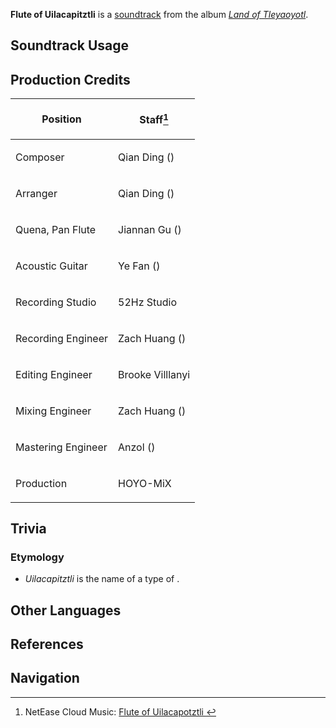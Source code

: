 {{Stub|production credits}}
{{Soundtrack Infobox
|image          = Land of Tleyaoyotl.png
|album          = Land of Tleyaoyotl
|disc           = 2
|number         = 48
|featured       = 
|featured2      = 
|featured3      = 
|featured_disc  = 
|featured_disc2 = 
|featured_disc3 = 
|youtube_id     = 9TtVIr-Qa_g
|spotify_id     = 16WInKzst6TG3LE6KI0gVh
|previous       = Dust of Dusklands
|next           = A Harvest of Dreams
}}
'''Flute of Uilacapitztli''' is a [[soundtrack]] from the album ''[[Land of Tleyaoyotl]]''.

==Soundtrack Usage==
{{Soundtrack Usage
|location          = Basin of Unnumbered Flames//night;;Coatepec Mountain//night;;Tequemecan Valley//night;;Toyac Springs//night
|quest             = 
|domain            = 
|eventgameplay     = 
|special_displayed = 
|special           = 
|teapot            = 
|mediaoriginal     =
}}
<!--
==Other Arrangements==
{{Files by Category Gallery|Media Using an Unreleased Arrangement of {{subst:#titleparts:{{subst:PAGENAME}}}} Soundtrack}}
-->
==Production Credits==
{| class="wikitable"
! Position
! Staff<ref>NetEase Cloud Music: [https://music.163.com/#/song?id=2635292797 Flute of Uilacapotztli {{zh|笛中夜明}}]</ref>
|-
! Composer
| Qian Ding ({{zh|丁谦}})
|-
! Arranger
| Qian Ding ({{zh|丁谦}})
|-
! Quena, Pan Flute
| Jiannan Gu ({{zh|顾剑楠}})
|-
! Acoustic Guitar
| Ye Fan ({{zh|范晔}})
|-
! Recording Studio
| 52Hz Studio
|-
! Recording Engineer
| Zach Huang ({{zh|黄巍}})
|-
! Editing Engineer
| Brooke Villlanyi
|-
! Mixing Engineer
| Zach Huang ({{zh|黄巍}})
|-
! Mastering Engineer
| Anzol ({{zh|鸦雀有声}})
|-
! Production
| HOYO-MiX
|}

<!--
==Gallery==
<gallery>
</gallery>
-->
==Trivia==
===Etymology===
* ''Uilacapitztli'' is the name of a type of {{w|Aztec}} {{w|vessel flute}}.

==Other Languages==
{{Other Languages
|en      = Flute of Uilacapitztli
|zhs     = 
|zhs_rm  = 
|zht     = 
|zht_rm  = 
|zh_tl   = 
|ja      = 
|ja_rm   = 
|ja_tl   = 
}}

==References==
{{Reflist}}

==Navigation==
{{Soundtrack Navbox|Land of Tleyaoyotl}}